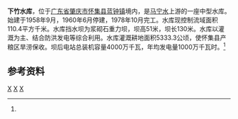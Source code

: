 {{Infobox Reservoir 
|name = 下竹水库
|nickname =
|image = 
|image_caption = 
|map = 
|map_caption = 
|pushpin_map = China Guangdong
|pushpin_map_caption = 下竹水库在广东的位置
|code = BHB25000433
|class = 中型水库
|location_of_reservoir = [[广东省|广东省]][[怀集县|怀集县]][[蓝钟镇|蓝钟镇]]
|location_of_dam = 
|inflow =
|outflow = [[马宁水|马宁水]]
|catchment_area = 110.4
|reservoir_area = 
|mean_depth = 
|maximum_depth = 
|flood_level = 
|normal_water_level =
|dead_water_level = 
|water_quality = 
|island = 
|maximum_storage_capacity = 
|normal_storage_capacity =
|dead_storage_capacity = 
|type_of_dam =浆砌石重力坝
|elevation_of_dam = 
|height_of_dam = 51
|length_of_dam =130
|width_of_dam =
|installed_capacity = 4000万千瓦
|irrigated_area =5333.3公顷
|start = 1958年9月
|complete = 1978年10月
|cost = 
|emigrate =
|latd = 24
|latm = 05
|lats = 52
|latNS =N 
|longd = 111
|longm = 55
|longs = 14
|longEW = E
|website = 
|footnotes = <ref name="中国河湖大典">{{cite book zh |author=《[[中国河湖大典|中国河湖大典]]》编纂委员会 |title=《中国河湖大典·珠江卷》 |format=M |edition=1 |location=北京 |publisher=中国水利水电出版社 |date=2013年1月 |pages=252页 |id= ISBN 978-7-5170-0561-2}}</ref>
}}
'''下竹水库'''，位于[[广东省|广东省]][[肇庆市|肇庆市]][[怀集县|怀集县]][[蓝钟镇|蓝钟镇]]境内，是[[马宁水|马宁水]]上游的一座中型水库。始建于1958年9月，1960年6月停建，1978年10月完工。水库现控制流域面积110.4平方千米。水库挡水坝为浆砌石重力坝，坝高51米，坝长130米。水库以灌溉为主、结合防洪发电等综合利用。水库灌溉耕地面积5333.3公顷，使怀集县产粮区旱涝保收。坝后电站总装机容量4000万千瓦，年均发电量1000万千瓦时。<ref name="中国河湖大典"/>

==参考资料==
{{reflist}}
[[Category:北江水系|X]]
[[Category:广东水库|X]]
[[Category:怀集县|X]]